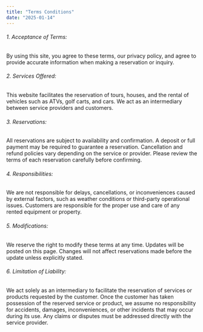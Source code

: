 ```yaml
---
title: "Terms Conditions"
date: "2025-01-14"
---
```


###### 1. Acceptance of Terms:
By using this site, you agree to these terms, our privacy policy, and agree to provide accurate information when making a reservation or inquiry.

###### 2. Services Offered:
This website facilitates the reservation of tours, houses, and the rental of vehicles such as ATVs, golf carts, and cars. We act as an intermediary between service providers and customers.

###### 3. Reservations:
All reservations are subject to availability and confirmation. A deposit or full payment may be required to guarantee a reservation. Cancellation and refund policies vary depending on the service or provider. Please review the terms of each reservation carefully before confirming.

###### 4. Responsibilities:
We are not responsible for delays, cancellations, or inconveniences caused by external factors, such as weather conditions or third-party operational issues. Customers are responsible for the proper use and care of any rented equipment or property.

###### 5. Modifications:
We reserve the right to modify these terms at any time. Updates will be posted on this page. Changes will not affect reservations made before the update unless explicitly stated.

###### 6. Limitation of Liability:
We act solely as an intermediary to facilitate the reservation of services or products requested by the customer. Once the customer has taken possession of the reserved service or product, we assume no responsibility for accidents, damages, inconveniences, or other incidents that may occur during its use. Any claims or disputes must be addressed directly with the service provider.
